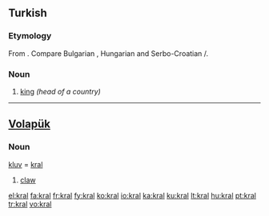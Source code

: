 ==Turkish==

===Etymology===
From {{etyl|sla|tr}}. Compare Bulgarian {{term|крал|sc=Cyrl|lang=bg}}, Hungarian {{term|király|lang=hu}} and Serbo-Croatian {{term|краљ|sc=Cyrl|lang=sh}}/{{term|kralj|lang=sh}}.

===Noun===
{{infl|tr|noun}}

# [[king]] ''(head of a country)''

----

==[[Volapük]]==

===Noun===
[[kluv]] = [[kral]]

# [[claw]]

[[el:kral]]
[[fa:kral]]
[[fr:kral]]
[[fy:kral]]
[[ko:kral]]
[[io:kral]]
[[ka:kral]]
[[ku:kral]]
[[lt:kral]]
[[hu:kral]]
[[pt:kral]]
[[tr:kral]]
[[vo:kral]]